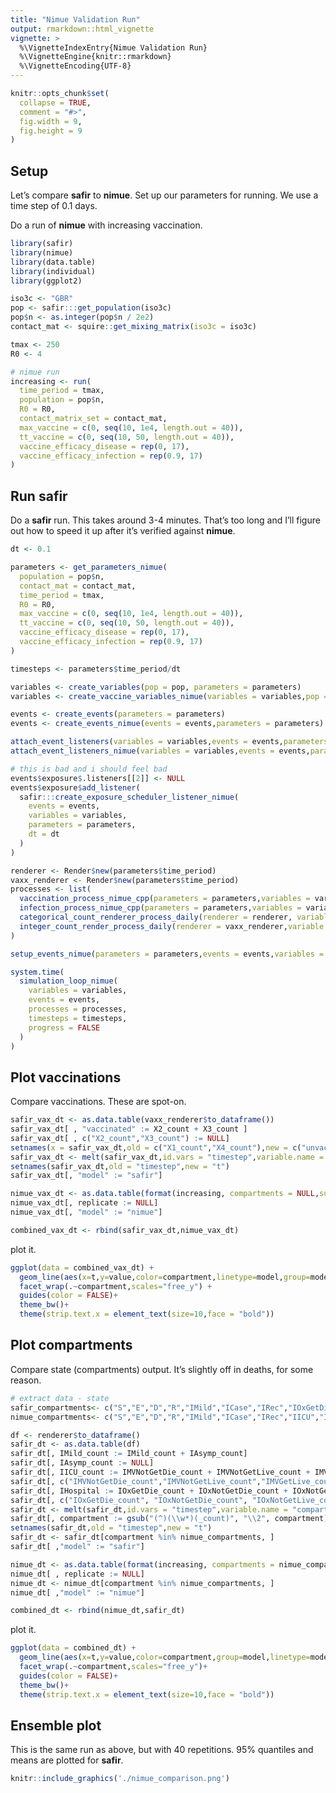 ```yaml
---
title: "Nimue Validation Run"
output: rmarkdown::html_vignette
vignette: >
  %\VignetteIndexEntry{Nimue Validation Run}
  %\VignetteEngine{knitr::rmarkdown}
  %\VignetteEncoding{UTF-8}
---
```


```r
knitr::opts_chunk$set(
  collapse = TRUE,
  comment = "#>", 
  fig.width = 9, 
  fig.height = 9
)
```

## Setup

Let's compare **safir** to **nimue**. Set up our parameters for running. We use a time step of 0.1 days.

Do a run of **nimue** with increasing vaccination.
```r
library(safir)
library(nimue)
library(data.table)
library(individual)
library(ggplot2)

iso3c <- "GBR"
pop <- safir:::get_population(iso3c)
pop$n <- as.integer(pop$n / 2e2)
contact_mat <- squire::get_mixing_matrix(iso3c = iso3c)

tmax <- 250
R0 <- 4

# nimue run
increasing <- run(
  time_period = tmax,
  population = pop$n,
  R0 = R0,
  contact_matrix_set = contact_mat,
  max_vaccine = c(0, seq(10, 1e4, length.out = 40)),
  tt_vaccine = c(0, seq(10, 50, length.out = 40)),
  vaccine_efficacy_disease = rep(0, 17),
  vaccine_efficacy_infection = rep(0.9, 17)
)

```


## Run **safir**

Do a **safir** run. This takes around 3-4 minutes. That's too long and I'll figure out how to speed it up after it's verified against **nimue**.
```r
dt <- 0.1

parameters <- get_parameters_nimue(
  population = pop$n,
  contact_mat = contact_mat,
  time_period = tmax,
  R0 = R0,
  max_vaccine = c(0, seq(10, 1e4, length.out = 40)),
  tt_vaccine = c(0, seq(10, 50, length.out = 40)),
  vaccine_efficacy_disease = rep(0, 17),
  vaccine_efficacy_infection = rep(0.9, 17)
)

timesteps <- parameters$time_period/dt

variables <- create_variables(pop = pop, parameters = parameters)
variables <- create_vaccine_variables_nimue(variables = variables,pop = pop)

events <- create_events(parameters = parameters)
events <- create_events_nimue(events = events,parameters = parameters)

attach_event_listeners(variables = variables,events = events,parameters = parameters, dt = dt)
attach_event_listeners_nimue(variables = variables,events = events,parameters = parameters,dt = dt)

# this is bad and i should feel bad
events$exposure$.listeners[[2]] <- NULL
events$exposure$add_listener(
  safir:::create_exposure_scheduler_listener_nimue(
    events = events,
    variables = variables,
    parameters = parameters,
    dt = dt
  )
)

renderer <- Render$new(parameters$time_period)
vaxx_renderer <- Render$new(parameters$time_period)
processes <- list(
  vaccination_process_nimue_cpp(parameters = parameters,variables = variables,events = events,dt = dt),
  infection_process_nimue_cpp(parameters = parameters,variables = variables,events = events,dt = dt),
  categorical_count_renderer_process_daily(renderer = renderer, variable = variables$state, categories = variables$states$get_categories(),dt = dt),
  integer_count_render_process_daily(renderer = vaxx_renderer,variable = variables$vaccine_states,margin = 1:4,dt = dt)
)

setup_events_nimue(parameters = parameters,events = events,variables = variables,dt = dt)

system.time(
  simulation_loop_nimue(
    variables = variables,
    events = events,
    processes = processes,
    timesteps = timesteps,
    progress = FALSE
  )
)
```

## Plot vaccinations

Compare vaccinations. These are spot-on.
```r
safir_vax_dt <- as.data.table(vaxx_renderer$to_dataframe())
safir_vax_dt[ , "vaccinated" := X2_count + X3_count ]
safir_vax_dt[ , c("X2_count","X3_count") := NULL]
setnames(x = safir_vax_dt,old = c("X1_count","X4_count"),new = c("unvaccinated","priorvaccinated"))
safir_vax_dt <- melt(safir_vax_dt,id.vars = "timestep",variable.name = "compartment")
setnames(safir_vax_dt,old = "timestep",new = "t")
safir_vax_dt[, "model" := "safir"]

nimue_vax_dt <- as.data.table(format(increasing, compartments = NULL,summaries = c("unvaccinated","vaccinated","priorvaccinated")))
nimue_vax_dt[, replicate := NULL]
nimue_vax_dt[, "model" := "nimue"]

combined_vax_dt <- rbind(safir_vax_dt,nimue_vax_dt)
```

plot it.
```r
ggplot(data = combined_vax_dt) +
  geom_line(aes(x=t,y=value,color=compartment,linetype=model,group=model)) +
  facet_wrap(.~compartment,scales="free_y") +
  guides(color = FALSE)+
  theme_bw()+
  theme(strip.text.x = element_text(size=10,face = "bold"))
```

## Plot compartments

Compare state (compartments) output. It's slightly off in deaths, for some reason.
```r
# extract data - state
safir_compartments<- c("S","E","D","R","IMild","ICase","IRec","IOxGetDie","IOxNotGetDie","IOxNotGetLive","IOxGetLive","IMVNotGetDie","IMVNotGetLive","IMVGetLive","IMVGetDie")
nimue_compartments<- c("S","E","D","R","IMild","ICase","IRec","IICU","IHospital")

df <- renderer$to_dataframe()
safir_dt <- as.data.table(df)
safir_dt[, IMild_count := IMild_count + IAsymp_count]
safir_dt[, IAsymp_count := NULL]
safir_dt[, IICU_count := IMVNotGetDie_count + IMVNotGetLive_count + IMVGetLive_count + IMVGetDie_count]
safir_dt[, c("IMVNotGetDie_count","IMVNotGetLive_count","IMVGetLive_count","IMVGetDie_count") := NULL]
safir_dt[, IHospital := IOxGetDie_count + IOxNotGetDie_count + IOxNotGetLive_count + IOxGetLive_count]
safir_dt[, c("IOxGetDie_count", "IOxNotGetDie_count", "IOxNotGetLive_count", "IOxGetLive_count") := NULL]
safir_dt <- melt(safir_dt,id.vars = "timestep",variable.name = "compartment",value.name = "value")
safir_dt[, compartment := gsub("(^)(\\w*)(_count)", "\\2", compartment)]
setnames(safir_dt,old = "timestep",new = "t")
safir_dt <- safir_dt[compartment %in% nimue_compartments, ]
safir_dt[ ,"model" := "safir"]

nimue_dt <- as.data.table(format(increasing, compartments = nimue_compartments))
nimue_dt[ , replicate := NULL]
nimue_dt <- nimue_dt[compartment %in% nimue_compartments, ]
nimue_dt[ ,"model" := "nimue"]

combined_dt <- rbind(nimue_dt,safir_dt)
```

plot it.
```r
ggplot(data = combined_dt) +
  geom_line(aes(x=t,y=value,color=compartment,group=model,linetype=model)) +
  facet_wrap(.~compartment,scales="free_y")+
  guides(color = FALSE)+
  theme_bw()+
  theme(strip.text.x = element_text(size=10,face = "bold"))
```

## Ensemble plot

This is the same run as above, but with 40 repetitions. 95% quantiles and means are plotted for **safir**.

```r
knitr::include_graphics('./nimue_comparison.png')
```
